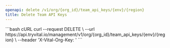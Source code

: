 ```yaml
---
openapi: delete /v1/org/{org_id}/team_api_keys/{env}/{region}
title: Delete Team API Keys
---
```



<OrgManagementAPI />


<RequestExample>
```bash cURL
curl --request DELETE \
  --url https://api.tryvital.io/management/v1/org/{org_id}/team_api_keys/{env}/{region} \
  --header 'X-Vital-Org-Key: <api-key>'
```
</RequestExample>
